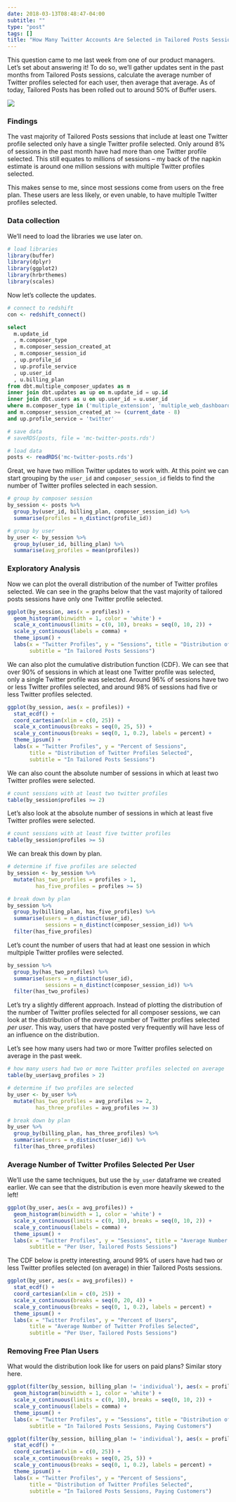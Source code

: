```yaml
---
date: 2018-03-13T08:48:47-04:00
subtitle: ""
type: "post"
tags: []
title: "How Many Twitter Accounts Are Selected in Tailored Posts Sessions?"
---
```


This question came to me last week from one of our product managers. Let's set about answering it! To do so, we'll gather updates sent in the past months from Tailored Posts sessions, calculate the average number of Twitter profiles selected for each user, then average that average. As of today, Tailored Posts has been rolled out to around 50% of Buffer users.

![](http://hi.buffer.com/1S0V0W2H3b1a/Screen%20Shot%202018-02-02%20at%2012.18.18%20PM.png)

### Findings
The vast majority of Tailored Posts sessions that include at least one Twitter profile selected only have a single Twitter profile selected. Only around 8% of sessions in the past month have had more than one Twitter profile selected. This still equates to millions of sessions -- my back of the napkin estimate is around one million sessions with multiple Twitter profiles selected. 

This makes sense to me, since most sessions come from users on the free plan. These users are less likely, or even unable, to have multiple Twitter profiles selected. 

### Data collection
We'll need to load the libraries we use later on.

```r
# load libraries
library(buffer)
library(dplyr)
library(ggplot2)
library(hrbrthemes)
library(scales)
```

Now let's collecte the updates.

```r
# connect to redshift
con <- redshift_connect()
```

```sql
select 
  m.update_id
  , m.composer_type
  , m.composer_session_created_at
  , m.composer_session_id
  , up.profile_id
  , up.profile_service
  , up.user_id
  , u.billing_plan
from dbt.multiple_composer_updates as m
inner join dbt.updates as up on m.update_id = up.id
inner join dbt.users as u on up.user_id = u.user_id
where m.composer_type in ('multiple_extension', 'multiple_web_dashboard')
and m.composer_session_created_at >= (current_date - 8)
and up.profile_service = 'twitter'
```

```r
# save data
# saveRDS(posts, file = 'mc-twitter-posts.rds')

# load data
posts <- readRDS('mc-twitter-posts.rds')
```

Great, we have two million Twitter updates to work with. At this point we can start grouping by the `user_id` and `composer_session_id` fields to find the number of Twitter profiles selected in each session.

```r
# group by composer session
by_session <- posts %>% 
  group_by(user_id, billing_plan, composer_session_id) %>% 
  summarise(profiles = n_distinct(profile_id))

# group by user
by_user <- by_session %>% 
  group_by(user_id, billing_plan) %>% 
  summarise(avg_profiles = mean(profiles))
```

### Exploratory Analysis
Now we can plot the overall distribution of the number of Twitter profiles selected. We can see in the graphs below that the vast majority of tailored posts sessions have only one Twitter profile selected.

```r
ggplot(by_session, aes(x = profiles)) +
  geom_histogram(binwidth = 1, color = 'white') +
  scale_x_continuous(limits = c(0, 10), breaks = seq(0, 10, 2)) +
  scale_y_continuous(labels = comma) +
  theme_ipsum() +
  labs(x = "Twitter Profiles", y = "Sessions", title = "Distribution of Twitter Profiles Selected",
       subtitle = "In Tailored Posts Sessions")
```

We can also plot the cumulative distribution function (CDF). We can see that over 90% of sessions in which at least one Twitter profile was selected, only a single Twitter profile was selected. Around 96% of sessions have two or less Twitter profiles selected, and around 98% of sessions had five or less Twitter profiles selected.

```r
ggplot(by_session, aes(x = profiles)) +
  stat_ecdf() +
  coord_cartesian(xlim = c(0, 25)) +
  scale_x_continuous(breaks = seq(0, 25, 5)) +
  scale_y_continuous(breaks = seq(0, 1, 0.2), labels = percent) +
  theme_ipsum() +
  labs(x = "Twitter Profiles", y = "Percent of Sessions", 
       title = "Distribution of Twitter Profiles Selected",
       subtitle = "In Tailored Posts Sessions")
```

We can also count the absolute number of sessions in which at least two Twitter profiles were selected.

```r
# count sessions with at least two twitter profiles
table(by_session$profiles >= 2)
```

Let's also look at the absolute number of sessions in which at least five Twitter profiles were selected.

```r
# count sessions with at least five twitter profiles
table(by_session$profiles >= 5)
```

We can break this down by plan.

```r
# determine if five profiles are selected
by_session <- by_session %>% 
  mutate(has_two_profiles = profiles > 1,
         has_five_profiles = profiles >= 5)

# break down by plan
by_session %>% 
  group_by(billing_plan, has_five_profiles) %>% 
  summarise(users = n_distinct(user_id), 
            sessions = n_distinct(composer_session_id)) %>% 
  filter(has_five_profiles)
```

Let's count the number of users that had at least one session in which multpiple Twitter profiles were selected.

```r
by_session %>% 
  group_by(has_two_profiles) %>% 
  summarise(users = n_distinct(user_id), 
            sessions = n_distinct(composer_session_id)) %>%  
  filter(has_two_profiles)
```

Let's try a slightly different approach. Instead of plotting the distribution of the number of Twitter profiles selected for all composer sessions, we can look at the distribution of the _average_ number of Twitter profiles selected _per user_. This way, users that have posted very frequently will have less of an influence on the distribution.

Let's see how many users had two or more Twitter profiles selected on average in the past week.

```r
# how many users had two or more Twitter profiles selected on average
table(by_user$avg_profiles > 2)
```

```r
# determine if two profiles are selected
by_user <- by_user %>% 
  mutate(has_two_profiles = avg_profiles >= 2,
         has_three_profiles = avg_profiles >= 3)

# break down by plan
by_user %>% 
  group_by(billing_plan, has_three_profiles) %>% 
  summarise(users = n_distinct(user_id)) %>% 
  filter(has_three_profiles)
```

### Average Number of Twitter Profiles Selected Per User
We'll use the same techniques, but use the `by_user` dataframe we created earlier. We can see that the distribution is even more heavily skewed to the left!

```r
ggplot(by_user, aes(x = avg_profiles)) +
  geom_histogram(binwidth = 1, color = 'white') +
  scale_x_continuous(limits = c(0, 10), breaks = seq(0, 10, 2)) +
  scale_y_continuous(labels = comma) +
  theme_ipsum() +
  labs(x = "Twitter Profiles", y = "Sessions", title = "Average Number of Twitter Profiles Selected",
       subtitle = "Per User, Tailored Posts Sessions")
```

The CDF below is pretty interesting, around 99% of users have had two or less Twitter profiles selected (on average) in thier Tailored Posts sessions.

```r
ggplot(by_user, aes(x = avg_profiles)) +
  stat_ecdf() +
  coord_cartesian(xlim = c(0, 25)) +
  scale_x_continuous(breaks = seq(0, 20, 4)) +
  scale_y_continuous(breaks = seq(0, 1, 0.2), labels = percent) +
  theme_ipsum() +
  labs(x = "Twitter Profiles", y = "Percent of Users", 
       title = "Average Number of Twitter Profiles Selected",
       subtitle = "Per User, Tailored Posts Sessions")
```

### Removing Free Plan Users
What would the distribution look like for users on paid plans? Similar story here.

```r
ggplot(filter(by_session, billing_plan != 'individual'), aes(x = profiles)) +
  geom_histogram(binwidth = 1, color = 'white') +
  scale_x_continuous(limits = c(0, 10), breaks = seq(0, 10, 2)) +
  scale_y_continuous(labels = comma) +
  theme_ipsum() +
  labs(x = "Twitter Profiles", y = "Sessions", title = "Distribution of Twitter Profiles Selected",
       subtitle = "In Tailored Posts Sessions, Paying Customers")
```

```r
ggplot(filter(by_session, billing_plan != 'individual'), aes(x = profiles)) +
  stat_ecdf() +
  coord_cartesian(xlim = c(0, 25)) +
  scale_x_continuous(breaks = seq(0, 25, 5)) +
  scale_y_continuous(breaks = seq(0, 1, 0.2), labels = percent) +
  theme_ipsum() +
  labs(x = "Twitter Profiles", y = "Percent of Sessions", 
       title = "Distribution of Twitter Profiles Selected",
       subtitle = "In Tailored Posts Sessions, Paying Customers")
```